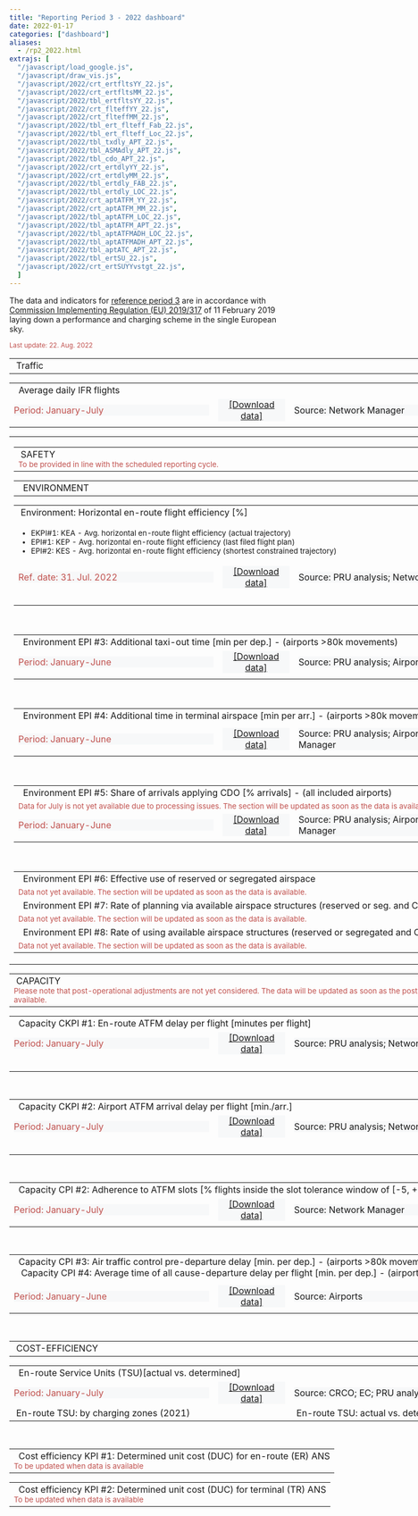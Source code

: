 ```yaml
---
title: "Reporting Period 3 - 2022 dashboard"
date: 2022-01-17
categories: ["dashboard"]
aliases:
  - /rp2_2022.html
extrajs: [
  "/javascript/load_google.js",
  "/javascript/draw_vis.js",
  "/javascript/2022/crt_ertfltsYY_22.js",
  "/javascript/2022/crt_ertfltsMM_22.js",
  "/javascript/2022/tbl_ertfltsYY_22.js",
  "/javascript/2022/crt_flteffYY_22.js",
  "/javascript/2022/crt_flteffMM_22.js",
  "/javascript/2022/tbl_ert_flteff_Fab_22.js",
  "/javascript/2022/tbl_ert_flteff_Loc_22.js",
  "/javascript/2022/tbl_txdly_APT_22.js",
  "/javascript/2022/tbl_ASMAdly_APT_22.js",
  "/javascript/2022/tbl_cdo_APT_22.js",
  "/javascript/2022/crt_ertdlyYY_22.js",
  "/javascript/2022/crt_ertdlyMM_22.js",
  "/javascript/2022/tbl_ertdly_FAB_22.js",
  "/javascript/2022/tbl_ertdly_LOC_22.js",
  "/javascript/2022/crt_aptATFM_YY_22.js",
  "/javascript/2022/crt_aptATFM_MM_22.js",
  "/javascript/2022/tbl_aptATFM_LOC_22.js",
  "/javascript/2022/tbl_aptATFM_APT_22.js",
  "/javascript/2022/tbl_aptATFMADH_LOC_22.js",
  "/javascript/2022/tbl_aptATFMADH_APT_22.js",
  "/javascript/2022/tbl_aptATC_APT_22.js",
  "/javascript/2022/tbl_ertSU_22.js",
  "/javascript/2022/crt_ertSUYYvstgt_22.js",
  ]
---
```

<script type="text/javascript" src="//www.google.com/jsapi"></script>

The data and indicators for [reference period 3][ref3] are in accordance with [Commission Implementing Regulation (EU) 2019/317][no317_2019] of 11 February 2019 laying down a performance and charging scheme in the single European sky.

<small><span style="color:#C0504D;">Last update: 22. Aug. 2022</small></span>

<!-- TRAFFIC -->
<table style="text-align: left; width: 950px;" border="0" cellpadding="2" cellspacing="2">
  <tbody>
  <tr>
  <td colspan="2" rowspan="1" style="width: 950px"><div class="head2">&nbsp;Traffic</div></td>
  </tr>
    <table style="width: 950px;" border="0" cellpadding="1" cellspacing="1">
        <tbody>
        <tr>
        <td colspan="4" rowspan="1"><div class="head3">&nbsp; Average daily IFR flights</div></td>
        </tr>
        <tr>
          <td><div style="width: 350px; text-align: left; background-color:#f7f8f9; vertical-align: top;" class="data-period"> <span style="color:#C0504D;">Period: January-July</span></div></td>
          <td><div style="width: 120px; text-align: center; background-color:#f7f8f9; vertical-align: top;"><span style="color: rgb(102, 102, 102);"><a href="https://docs.google.com/spreadsheets/d/1fkwfibB7909xjDiAv0HDIjM9fZdEiLDeaiuHk7VShZ4/edit?usp=sharing&hl=en_GB" target="_blank">[Download data]</a></span></div></td>

          <td><div style="width: 350px; text-align: left; background-color:#f7f8f9; vertical-align: top;" class="data-source">Source: Network Manager</div></td>
          <td><div style="width: 120px; text-align: center; background-color:#f7f8f9; vertical-align: top;"> <span style="color: rgb(102, 102, 102);"><a href='{{< relref "/metadata/minutes-of-en-route-atfm-delay-per-flight.Rmd" >}}' target="_blank">[Meta data]</a></span></div></td>
        </tr>     
        <tr>
          <td colspan="2" rowspan="1" style="width: 475px; vertical-align: top;">
            <div id="crt_cap_ert_YY"></div>
            <div style="float: left;" id="crt_ertfltsYY_22"></div>
            <div style="float: left;" id="crt_ertfltsMM_22"></div></td>
          <td colspan="2" rowspan="1" style="width: 475px; vertical-align: top;">
          <div style="float: top;" id="tbl_ertfltsYY_22"></div></td>
        </tr>
      </tbody>
      </table>
</tbody>
</table>

<table style="text-align: left; width: 950px;" border="0" cellpadding="2" cellspacing="2">
  <tbody>
  <tr>
    <td colspan="4" rowspan="1" style="width: 950px">
        <table style="text-align: left; width: 950px;" border="0" cellpadding="2" cellspacing="2">
        <tbody>
    <tr>
            <td colspan="4" rowspan="1" style="width: 950px"><div class="head2">&nbsp;SAFETY</div><small><span style="color:#C0504D;">
            To be provided in line with the scheduled reporting cycle.
       <!--   <ul>
              <li>SKPI#1: Effectiveness of Safety Management (EoSM)</li>
              <li>SPI#1: Separation Minima Infringements (SMI)</li>
              <li>SPI#2: Separation Minima Infringements (SMI) with any contributions from ATS or CNS</li>
              <li>SPI#3: Runway Incursions (RI)</li>
              <li>SPI#4: Runway Incursions with any contribution from ATS or CNS</li>
              <li>SPI#5: Application of automatic safety data recording</li>
            </ul>  -->
            </small></span></td>
  </tr>
  </tbody>
</table>

<!-- ENVIRONMENT-->
<table style="text-align: left; width: 950px;" border="0" cellpadding="2" cellspacing="2">
  <tbody>
  <tr>
  <td colspan="4" rowspan="1" style="width: 950px"><div class="head2">&nbsp; ENVIRONMENT</div></td>
   </tr>
   <!-- Horizontal en-route flight efficiency-->
   <table style="width: 950px;" border="0" cellpadding="1" cellspacing="1">
     <tbody>
        <tr>
       <td colspan="4" rowspan="1"><div class="head3">&nbsp;Environment: Horizontal en-route flight efficiency [%]</div></td>
        </tr>
         <tr>
         <td colspan="4" rowspan="1" style="width: 950px"><small><span>
            <ul>
              <li>EKPI#1: KEA - Avg. horizontal en-route flight efficiency (actual trajectory)</li>
              <li>EPI#1: KEP - Avg. horizontal en-route flight efficiency (last filed flight plan)</li>
              <li>EPI#2: KES - Avg. horizontal en-route flight efficiency (shortest constrained trajectory)</li>
            </ul></small></span></td>
         </tr>
         <tr>
          <td><div style="width: 350px; text-align: left; background-color:#f7f8f9; vertical-align: top;" class="data-period"> <span style="color:#C0504D;">Ref. date: 31. Jul. 2022</span></div></td>
          <td><div style="width: 120px; text-align: center; background-color:#f7f8f9; vertical-align: top;"><span style="color: rgb(102, 102, 102);"><a href="https://docs.google.com/spreadsheets/d/1IMaDVZ_j2ok021GUxpViOxUTHhTdk0JkKs7ra_Wqc7A/edit?usp=sharing&hl=en_GB" target="_blank">[Download data]</a></span></div></td>
          <td><div style="width: 350px; text-align: left; background-color:#f7f8f9; vertical-align: top;" class="data-source">Source: PRU analysis; Network Manager</div></td>
          <td><div style="width: 120px; text-align: center; background-color:#f7f8f9; vertical-align: top;"> <span style="color: rgb(102, 102, 102);"><a href='{{< relref "/metadata/average-horizontal-en-route-inefficiency.md" >}}' target="_blank">[Meta data]</a></span></div></td>
         </tr>
        <tr>
            <td colspan="2" rowspan="1" style="width: 475px; vertical-align: top;">
                <div id="crt_flteffYY_22"></div><br>
                <div id="tbl_ert_flteff_Fab_22"></div></td>
            <td colspan="2" rowspan="1" style="width: 475px; vertical-align: top;">
                <div id="crt_flteffMM_22"></div><br>
                <div id="tbl_ert_flteff_Loc_22"></div></td>
          </tr>
          </tbody>
     </table><br>
   <!-- Additional taxi-out time-->
        <table style="width: 950px;" border="0" cellpadding="1" cellspacing="1">
          <tbody>
          <tr>
            <td colspan="4" rowspan="1"><div class="head3">&nbsp; Environment EPI #3: Additional taxi-out time [min per dep.] - (airports >80k movements)</div><span style="color:#C0504D;"></span></td>
          </tr>
        <!--<tr>
          <td colspan="4" rowspan="1" style="width: 950px"><div><span style="color:#C0504D;"><small>Data for January 2022 will only be available as of March 2022. This section will be updated as soon as the data is available.</span></div></small></td>
        </tr>-->
        <tr>
            <td><div style="width: 350px; text-align: left; background-color:#f7f8f9; vertical-align: top;" class="data-period"> <span style="color:#C0504D;">Period: January-June</span></div></td>
            <td><div style="width: 120px; text-align: center; background-color:#f7f8f9; vertical-align: top;"><span style="color: rgb(102, 102, 102);"><a href="https://docs.google.com/spreadsheets/d/1QR6VNa_iTPimRtkhytz4q7bwEcYcO1hMssezrJp_rBA/edit?usp=sharing&hl=en_GB" target="_blank">[Download data]</a></span></div></td>
            <td><div style="width: 350px; text-align: left; background-color:#f7f8f9; vertical-align: top;" class="data-source">Source: PRU analysis; Airports</div></td>
            <td><div style="width: 120px; text-align: center; background-color:#f7f8f9; vertical-align: top;"> <span style="color: rgb(102, 102, 102);"><a href='{{< relref "/metadata/additional-taxi-out-time.html" >}}' target="_blank">[Meta data]</a></span></div></td>
          </tr>
          <tr>
            <td colspan="4" rowspan="1" style="vertical-align: top;"><div id="tbl_txdly_APT_22"></div></td>
          </tr>
          </tbody>
        </table><br>
    <!-- Additional ASMA time-->
        <table style="width: 950px;" border="0" cellpadding="1" cellspacing="1">
          <tbody>
          <tr>
            <td colspan="4" rowspan="1"><div class="head3">&nbsp; Environment EPI #4: Additional time in terminal airspace [min per arr.] - (airports >80k movements)</div><span style="color:#C0504D;"></span></td>
          </tr>
        <!--<tr>
          <td colspan="4" rowspan="1" style="width: 950px"><div><span style="color:#C0504D;"><small>Data for January 2022 will only be available as of March 2022. This section will be updated as soon as the data is available.</span></div></small></td>
        </tr>-->
        <tr>
          <td colspan="4" rowspan="1" style="width: 950px"></td>
        </tr>
        <tr>
            <td><div style="width: 350px; text-align: left; background-color:#f7f8f9; vertical-align: top;" class="data-period"> <span style="color:#C0504D;">Period: January-June</span></div></td>
            <td><div style="width: 120px; text-align: center; background-color:#f7f8f9; vertical-align: top;"><span style="color: rgb(102, 102, 102);"><a href="https://docs.google.com/spreadsheets/d/1548kA-V4JwbUc7uCp6sfc66bdbronkaorU1D_ccrj50/edit?usp=sharing&hl=en_GB" target="_blank">[Download data]</a></span></div></td>

            <td><div style="width: 350px; text-align: left; background-color:#f7f8f9; vertical-align: top;" class="data-source">Source: PRU analysis; Airports; Network Manager</div></td>
            <td><div style="width: 120px; text-align: center; background-color:#f7f8f9; vertical-align: top;"> <span style="color: rgb(102, 102, 102);"><a href='{{< relref "/metadata/additional-asma-time.html" >}}' target="_blank">[Meta data]</a></span></div></td>
        </tr>
        <tr>
            <td colspan="4" rowspan="1" style="vertical-align: top;"><div id="tbl_ASMAdly_APT_22"></div></td>
        </tr>
          </tbody>
      </table>  <br>
    <!-- Share of arrivals applying CDO -->
        <table style="width: 950px;" border="0" cellpadding="1" cellspacing="1">
          <tbody>
          <tr>
            <td colspan="4" rowspan="1"><div class="head3">&nbsp; Environment EPI #5: Share of arrivals applying CDO [% arrivals] - (all included airports)</div><span style="color:#C0504D;"></span></td>
          </tr>
          <tr>
          <td colspan="4" rowspan="1" style="width: 950px"><div><span style="color:#C0504D;"><small>Data for July is not yet available due to processing issues. The section will be updated as soon as the data is available.</span></div></small></td>
          </tr>
          <tr>
            <td><div style="width: 350px; text-align: left; background-color:#f7f8f9; vertical-align: top;" class="data-period"> <span style="color:#C0504D;">Period: January-June</span></div></td>
            <td><div style="width: 120px; text-align: center; background-color:#f7f8f9; vertical-align: top;"><span style="color: rgb(102, 102, 102);"><a href="https://docs.google.com/spreadsheets/d/1SEzidOn4hCxRjru742YM0X5PGxFnGl6egx-W9qXbvzE/edit?usp=sharing&hl=en_GB" target="_blank">[Download data]</a></span></div></td>
            <td><div style="width: 350px; text-align: left; background-color:#f7f8f9; vertical-align: top;" class="data-source">Source: PRU analysis; Airports; Network Manager</div></td>
            <td><div style="width: 120px; text-align: center; background-color:#f7f8f9; vertical-align: top;"> <span style="color: rgb(102, 102, 102);"> </span></div></td>
          </tr>
          <tr>
            <td colspan="4" rowspan="1" style="vertical-align: top;"><div id="tbl_cdo_APT_22"></div></td>
          </tr>
          </tbody>
        </table><br>
 <!-- Use of share airspace etc -->
        <table style="width: 950px;" border="0" cellpadding="1" cellspacing="1">
          <tbody>
          <tr>
            <td colspan="4" rowspan="1"><div class="head3">&nbsp; Environment EPI #6: Effective use of reserved or segregated airspace</div><span style="color:#C0504D;"></span></td>
          </tr>
          <tr>
            <td colspan="4" rowspan="1" style="width: 950px"><div><span style="color:#C0504D;"><small>Data not yet available. The section will be updated as soon as the data is available.</span></div></small></td>
          </tr>
          <tr>
            <td colspan="4" rowspan="1"><div class="head3">&nbsp; Environment EPI #7: Rate of planning via available airspace structures (reserved or seg. and CDRs)</div><span style="color:#C0504D;"></span></td>
          </tr>
          <tr>
            <td colspan="4" rowspan="1" style="width: 950px"><div><span style="color:#C0504D;"><small>Data not yet available. The section will be updated as soon as the data is available.</span></div></small></td>
          </tr>
          <tr>
            <td colspan="4" rowspan="1"><div class="head3">&nbsp; Environment EPI #8: Rate of using available airspace structures (reserved or segregated and CDRs)</div><span style="color:#C0504D;"></span></td>
          </tr>
          <tr>
            <td colspan="4" rowspan="1" style="width: 950px"><div><span style="color:#C0504D;"><small>Data not yet available. The section will be updated as soon as the data is available.</span></div></small></td>
          </tr>
          </tbody>
        </table>
    </tbody>
</table>

<!-- CAPACITY-->
<table style="text-align: left; width: 950px;" border="0" cellpadding="2" cellspacing="2">
  <tbody>
    <tr>
      <td colspan="4" rowspan="1" style="width: 950px"><div class="head2">&nbsp;CAPACITY</div><span style="color:#C0504D;"><small>Please note that post-operational adjustments are not yet considered. The data will be updated as soon as the post-operational results are available.</span></small></td>
    </tr>
      <!-- EN-ROUTE ATFM DELAYS-->
       <table style="width: 950px;" border="0" cellpadding="1" cellspacing="1">
          <tbody>
          <tr>
            <td colspan="4" rowspan="1"><div class="head3">&nbsp; Capacity CKPI #1: En-route ATFM delay per flight [minutes per flight]</div></td>
          </tr>
          <tr>
            <td><div style="width: 350px; text-align: left; background-color:#f7f8f9; vertical-align: top;" class="data-period"> <span style="color:#C0504D;">Period: January-July</span></div></td>
            <td><div style="width: 120px; text-align: center; background-color:#f7f8f9; vertical-align: top;"><span style="color: rgb(102, 102, 102);"><a href="https://docs.google.com/spreadsheets/d/19HL5Q7i_TqMiCi6IvoxVXoUWsj9UhbBK1zjSFGy7jlI/edit?usp=sharing&hl=en_GB" target="_blank">[Download data]</a></span></div></td>

            <td><div style="width: 350px; text-align: left; background-color:#f7f8f9; vertical-align: top;" class="data-source">Source: PRU analysis; Network Manager</div></td>
            <td><div style="width: 120px; text-align: center; background-color:#f7f8f9; vertical-align: top;"> <span style="color: rgb(102, 102, 102);"><a href='{{< relref "/metadata/minutes-of-en-route-atfm-delay-per-flight.md" >}}' target="_blank">[Meta data]</a></span></div></td>
          </tr>
          <tr>
            <td colspan="2" rowspan="1" style="width: 475px; vertical-align: top;">
                <div id="crt_ertdlyYY_22"></div><br>
                <div id="tbl_ertdly_FAB_22"></div></td>
            <td colspan="2" rowspan="1" style="width: 475px; vertical-align: top;">
                <div id="crt_ertdlyMM_22"></div><br>
                <div id="tbl_ertdly_LOC_22"></div></td>
          </tr>
          </tbody>
        </table>  <br>
      <!-- AIRPORT ATFM ARRIVAL DELAYS-->
        <table style="width: 950px;" border="0" cellpadding="1" cellspacing="1">
          <tbody>
          <tr>
            <td colspan="4" rowspan="1"><div class="head3">&nbsp; Capacity CKPI #2: Airport ATFM arrival delay per flight [min./arr.]</div></td>
          </tr>
          <tr>
            <td><div style="width: 350px; text-align: left; background-color:#f7f8f9; vertical-align: top;" class="data-period"> <span style="color:#C0504D;">Period: January-July</span></div></td>
            <td><div style="width: 120px; text-align: center; background-color:#f7f8f9; vertical-align: top;"><span style="color: rgb(102, 102, 102);"><a href="https://docs.google.com/spreadsheets/d/1dMDnlvfQw7rqwJz9jTaO_KdlTFBUwOuSVZHqGJviw24/edit?usp=sharing&hl=en_GB" target="_blank">[Download data]</a></span></div></td>
            <td><div style="width: 350px; text-align: left; background-color:#f7f8f9; vertical-align: top;" class="data-source">Source: PRU analysis; Network Manager</div></td>
            <td><div style="width: 120px; text-align: center; background-color:#f7f8f9; vertical-align: top;"> <span style="color: rgb(102, 102, 102);"><a href='{{< relref "/metadata/airport-atfm-delay.md" >}}' target="_blank">[Meta data]</a></span></div></td>
          </tr>
          <tr>
            <td colspan="2" rowspan="1" style="width: 475px; vertical-align: top;">
                <div id="crt_aptATFM_YY_22"></div><br>
                <div id="tbl_aptATFM_LOC_22"></div></td>
            <td colspan="2" rowspan="1" style="width: 475px; vertical-align: top;">
                <div id="crt_aptATFM_MM_22"></div><br>
                <div id="tbl_aptATFM_APT_22"></div></td>
          </tr>
          </tbody>
        </table>
    <br>
      <!-- ADHERENCE TO ATFM SLOTS--> 
        <table style="width: 950px;" border="0" cellpadding="1" cellspacing="1">
          <tbody>
          <tr>
            <td colspan="4" rowspan="1"><div class="head3">&nbsp; Capacity CPI #2: Adherence to ATFM slots [% flights inside the slot tolerance window of [-5, +10 min.]]</div></td>
          </tr>
          <tr>
            <td><div style="width: 350px; text-align: left; background-color:#f7f8f9; vertical-align: top;" class="data-period"> <span style="color:#C0504D;">Period: January-July</span></div></td>
            <td><div style="width: 120px; text-align: center; background-color:#f7f8f9; vertical-align: top;"><span style="color: rgb(102, 102, 102);"><a href="https://docs.google.com/spreadsheets/d/1e23tsbAK-IkxMldQEGQ_8hzfLGIiKloFQ9VgmX_iFvU/edit?usp=sharing&hl=en_GB" target="_blank">[Download data]</a></span></div></td>
            <td><div style="width: 350px; text-align: left; background-color:#f7f8f9; vertical-align: top;" class="data-source">Source: Network Manager</div></td>
            <td><div style="width: 120px; text-align: center; background-color:#f7f8f9; vertical-align: top;"> <span style="color: rgb(102, 102, 102);"><a href='{{< relref "/metadata/atfm-slot-adherence.md" >}}' target="_blank">[Meta data]</a></span></div></td>
          </tr>
          <tr>
            <td colspan="2" rowspan="1" style="width: 475px; vertical-align: top;">
                <div style="float: top;" id="tbl_aptATFMADH_LOC_22"></div></td>
            <td colspan="2" rowspan="1" style="width: 475px; vertical-align: top;">
                <div style="float: top;" id="tbl_aptATFMADH_APT_22"></div></td>
          </tr>
          </tbody>
        </table>
  <br>
    <!-- ATC PRE DEPARTURE DELAYS-->
      <table style="width: 950px;" border="0" cellpadding="1" cellspacing="1">
        <tbody>
        <tr>
          <td colspan="4" rowspan="1"><div class="head3">&nbsp; Capacity CPI #3: Air traffic control pre-departure delay [min. per dep.] - (airports >80k movements)<br>&nbsp; &nbsp;Capacity CPI #4: Average time of all cause-departure delay per flight [min. per dep.] - (airports >80k movements)</div></td>
        </tr>
       <!-- <tr>
          <td colspan="4" rowspan="1" style="width: 950px"><div><span style="color:#C0504D;"><small>Data for January 2022 will only be available as of March 2022. This section will be updated as soon as the data is available.</span></div></small></td>
        </tr>-->
        <tr>
          <td colspan="4" rowspan="1" style="width: 950px"></td>
        </tr>
        <tr>
          <td><div style="width: 350px; text-align: left; background-color:#f7f8f9; vertical-align: top;" class="data-period"> <span style="color:#C0504D;">Period: January-June</span></div></td>
          <td><div style="width: 120px; text-align: center; background-color:#f7f8f9; vertical-align: top;"><span style="color: rgb(102, 102, 102);"><a href="https://docs.google.com/spreadsheets/d/11UHTjokS0FmRHqjsUd2plMfseQp6wrUbxQdu-saIloE/edit?usp=sharing&hl=en_GB" target="_blank">[Download data]</a></span></div></td>
          <td><div style="width: 350px; text-align: left; background-color:#f7f8f9; vertical-align: top;" class="data-source">Source: Airports</div></td>
          <td><div style="width: 120px; text-align: center; background-color:#f7f8f9; vertical-align: top;"> <span style="color: rgb(102, 102, 102);"><a href='{{< relref "/metadata/atc-pre-departure-delay.md" >}}' target="_blank">[Meta data]</a></span></div></td>
        </tr>
        <tr>
          <td colspan="4" rowspan="1"> 
              <div style="float: top;" id="tbl_aptATC_APT_22"></div></td>
        </tr>
        </tbody>
      </table>
</table><br>
<!-- COST-EFFICIENCY-->
<table style="text-align: left; width: 950px;" border="0" cellpadding="2" cellspacing="2">
  <tbody>
  <tr>
    <td colspan="4" rowspan="1" style="width: 950px"><div class="head2">&nbsp;COST-EFFICIENCY</div></td>
  </tr>
   <!-- EN-ROUTE SERVICE UNITS-->
      <table style="width: 950px;" border="0" cellpadding="1" cellspacing="1">
        <tbody>
          <tr>
            <td colspan="4" rowspan="1"><div class="head3">&nbsp; En-route Service Units (TSU)[actual vs. determined]</div></td>
          </tr>
          <tr>
            <td><div style="width: 350px; text-align: left; background-color:#f7f8f9; vertical-align: top;" class="data-period"> <span style="color:#C0504D;">Period: January-July</span></div></td>
            <td><div style="width: 120px; text-align: center; background-color:#f7f8f9; vertical-align: top;"><span style="color: rgb(102, 102, 102);"><a href="https://docs.google.com/spreadsheets/d/1d-dNsWKBrAqYbt_2YQnGiJPJ06Xyj8sWyh3wc9i77Ro/edit?usp=sharing" target="_blank">[Download data]</a></span></div></td>
            <td><div style="width: 350px; text-align: left; background-color:#f7f8f9; vertical-align: top;" class="data-source">Source: CRCO; EC; PRU analysis </div></td>
            <td><div style="width: 120px; text-align: center; background-color:#f7f8f9; vertical-align: top;"> <span style="color: rgb(102, 102, 102);"></span></div></td>
          </tr>
          <tr>
            <td colspan="2" rowspan="1" style="width: 475px, text-align: center; vertical-align: top; ">
              <div class="head4">&nbsp;En-route TSU: by charging zones (2021)</div>
              <div style="float: top;" id="tbl_ertSU_22"></div></td>
            <td colspan="2" rowspan="1" style="width: 475px, text-align: center; vertical-align: top; ">
              <div class="head4">&nbsp;En-route TSU: actual vs. determined (2021)</div>
              <div style="float: top;" id="crt_ertSUYYvstgt_22"></div></td>
          </tr>
        </tbody>
      </table> <br>
    <!-- DETERMINED UNIT COSTS FOR EN ROUTE ANS-->
       <table style="text-align: left; width: 950px;" border="0" cellpadding="1" cellspacing="1">
       <tbody>
            <tr>
              <td colspan="4" rowspan="1"><div class="head3">&nbsp; Cost efficiency KPI #1: Determined unit cost (DUC) for en-route (ER) ANS</div><span style="color:#C0504D;"><small>To be updated when data is available</small></span></td>
            </tr>
      </tbody>
     </table>
     <!-- DETERMINED UNIT COSTS FOR TERMINAL ANS-->
       <table style="text-align: left; width: 950px;" border="0" cellpadding="2" cellspacing="2">
            <tbody>
            <tr>
              <td colspan="4" rowspan="1"><div class="head3">&nbsp; Cost efficiency KPI #2: Determined unit cost (DUC) for terminal (TR) ANS</div><span style="color:#C0504D;"><small>To be updated when data is available</small></span></td>
            </tr>
        </tbody>
      </table>
  </tbody>
</table>

<script src="//d3js.org/d3.v3.min.js" type="text/javascript"></script>
<script type="text/javascript" src="https://pym.nprapps.org/pym.v1.min.js"></script>


[no317_2019]: https://eur-lex.europa.eu/legal-content/EN/TXT/?uri=uriserv:OJ.L_.2019.056.01.0001.01.ENG "IR 317/2019"
[ref3]: ../../metadata/rp3/ "Reference Period 3"
